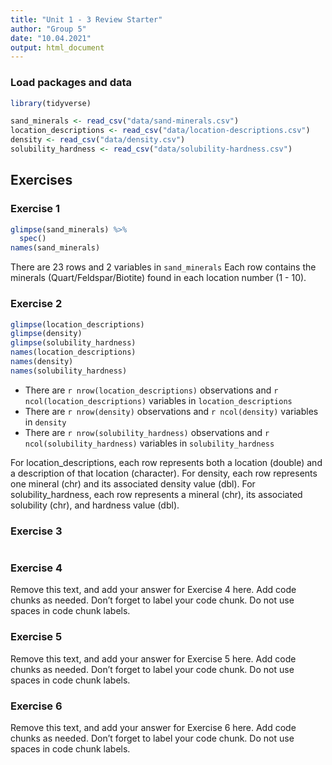 ```yaml
---
title: "Unit 1 - 3 Review Starter"
author: "Group 5"
date: "10.04.2021"
output: html_document
---
```


### Load packages and data

```r
library(tidyverse) 
```

```r
sand_minerals <- read_csv("data/sand-minerals.csv")
location_descriptions <- read_csv("data/location-descriptions.csv")
density <- read_csv("data/density.csv")
solubility_hardness <- read_csv("data/solubility-hardness.csv")
```

## Exercises

### Exercise 1

```r
glimpse(sand_minerals) %>% 
  spec()
names(sand_minerals)
```

There are 23 rows and 2 variables in `sand_minerals`
Each row contains the minerals (Quart/Feldspar/Biotite) found in each location number (1 - 10).

### Exercise 2

```r
glimpse(location_descriptions)
glimpse(density)
glimpse(solubility_hardness)
names(location_descriptions)
names(density)
names(solubility_hardness)
```
- There are `r nrow(location_descriptions)` observations and `r ncol(location_descriptions)` variables in `location_descriptions`
- There are `r nrow(density)` observations and `r ncol(density)` variables in `density`
- There are `r nrow(solubility_hardness)` observations and `r ncol(solubility_hardness)` variables in `solubility_hardness`

For location_descriptions, each row represents both a location (double) and a description of that location (character).
For density, each row represents one mineral (chr) and its associated density value (dbl). 
For solubility_hardness, each row represents a mineral (chr), its associated solubility (chr), and hardness value (dbl).

### Exercise 3

```r

```

### Exercise 4

Remove this text, and add your answer for Exercise 4 here.
Add code chunks as needed.
Don't forget to label your code chunk.
Do not use spaces in code chunk labels.

### Exercise 5

Remove this text, and add your answer for Exercise 5 here.
Add code chunks as needed.
Don't forget to label your code chunk.
Do not use spaces in code chunk labels.

### Exercise 6

Remove this text, and add your answer for Exercise 6 here.
Add code chunks as needed.
Don't forget to label your code chunk.
Do not use spaces in code chunk labels.

